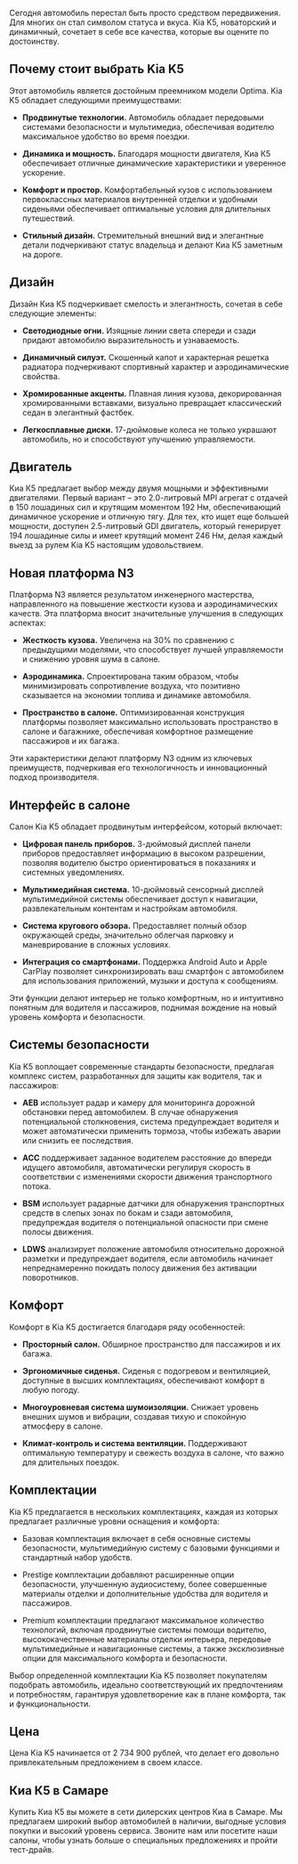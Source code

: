 Сегодня автомобиль перестал быть просто средством передвижения. Для многих он стал символом статуса и вкуса. Kia K5, новаторский и динамичный, сочетает в себе все качества, которые вы оцените по достоинству.


## Почему стоит выбрать Kia K5<a id="почему-стоит-выбрать-kia-k5"></a>

Этот автомобиль является достойным преемником модели Optima. Kia K5 обладает следующими преимуществами:

- **Продвинутые технологии.** Автомобиль обладает передовыми системами безопасности и мультимедиа, обеспечивая водителю максимальное удобство во время поездки.

- **Динамика и мощность.** Благодаря мощности двигателя, Киа К5 обеспечивает отличные динамические характеристики и уверенное ускорение.

- **Комфорт и простор.** Комфортабельный кузов с использованием первоклассных материалов внутренней отделки и удобными сиденьями обеспечивает оптимальные условия для длительных путешествий.

- **Стильный дизайн.** Стремительный внешний вид и элегантные детали подчеркивают статус владельца и делают Киа К5 заметным на дороге.


## Дизайн<a id="дизайн"></a>

Дизайн Киа К5 подчеркивает смелость и элегантность, сочетая в себе следующие элементы:

- **Светодиодные огни.** Изящные линии света спереди и сзади придают автомобилю выразительность и узнаваемость.

- **Динамичный силуэт.** Скошенный капот и характерная решетка радиатора подчеркивают спортивный характер и аэродинамические свойства.

- **Хромированные акценты.** Плавная линия кузова, декорированная хромированными вставками, визуально превращает классический седан в элегантный фастбек.

- **Легкосплавные диски.** 17-дюймовые колеса не только украшают автомобиль, но и способствуют улучшению управляемости.


## Двигатель<a id="двигатель"></a>

Киа К5 предлагает выбор между двумя мощными и эффективными двигателями. Первый вариант – это 2.0-литровый MPI агрегат с отдачей в 150 лошадиных сил и крутящим моментом 192 Нм, обеспечивающий динамичное ускорение и отличную тягу. Для тех, кто ищет еще большей мощности, доступен 2.5-литровый GDI двигатель, который генерирует 194 лошадиные силы и имеет крутящий момент 246 Нм, делая каждый выезд за рулем Kia K5 настоящим удовольствием.


## Новая платформа N3<a id="новая-платформа-n3"></a>

Платформа N3 является результатом инженерного мастерства, направленного на повышение жесткости кузова и аэродинамических качеств. Эта платформа вносит значительные улучшения в следующих аспектах:

- **Жесткость кузова.** Увеличена на 30% по сравнению с предыдущими моделями, что способствует лучшей управляемости и снижению уровня шума в салоне.

- **Аэродинамика.** Спроектирована таким образом, чтобы минимизировать сопротивление воздуха, что позитивно сказывается на экономии топлива и динамике автомобиля.

- **Пространство в салоне.** Оптимизированная конструкция платформы позволяет максимально использовать пространство в салоне и багажнике, обеспечивая комфортное размещение пассажиров и их багажа.

Эти характеристики делают платформу N3 одним из ключевых преимуществ, подчеркивая его технологичность и инновационный подход производителя.


## Интерфейс в салоне<a id="интерфейс-в-салоне"></a>

Салон Kia K5 обладает продвинутым интерфейсом, который включает:

- **Цифровая панель приборов.** 3-дюймовый дисплей панели приборов предоставляет информацию в высоком разрешении, позволяя водителю быстро ориентироваться в показаниях и системных уведомлениях.

- **Мультимедийная система.** 10-дюймовый сенсорный дисплей мультимедийной системы обеспечивает доступ к навигации, развлекательным контентам и настройкам автомобиля.

- **Система кругового обзора.** Предоставляет полный обзор окружающей среды, значительно облегчая парковку и маневрирование в сложных условиях.

- **Интеграция со смартфонами.** Поддержка Android Auto и Apple CarPlay позволяет синхронизировать ваш смартфон с автомобилем для использования приложений, музыки и доступа к сообщениям.

Эти функции делают интерьер не только комфортным, но и интуитивно понятным для водителя и пассажиров, поднимая вождение на новый уровень комфорта и безопасности.


## Системы безопасности<a id="системы-безопасности"></a>

Kia K5 воплощает современные стандарты безопасности, предлагая комплекс систем, разработанных для защиты как водителя, так и пассажиров:

- **AEB** использует радар и камеру для мониторинга дорожной обстановки перед автомобилем. В случае обнаружения потенциальной столкновения, система предупреждает водителя и может автоматически применить тормоза, чтобы избежать аварии или снизить ее последствия.

- **ACC** поддерживает заданное водителем расстояние до впереди идущего автомобиля, автоматически регулируя скорость в соответствии с изменениями скорости движения транспортного потока.

- **BSM** использует радарные датчики для обнаружения транспортных средств в слепых зонах по бокам и сзади автомобиля, предупреждая водителя о потенциальной опасности при смене полосы движения.

- **LDWS** анализирует положение автомобиля относительно дорожной разметки и предупреждает водителя, если автомобиль начинает непреднамеренно покидать полосу движения без активации поворотников.


## Комфорт<a id="комфорт"></a>

Комфорт в Kia K5 достигается благодаря ряду особенностей:

- **Просторный салон.** Обширное пространство для пассажиров и их багажа.

- **Эргономичные сиденья.** Сиденья с подогревом и вентиляцией, доступные в высших комплектациях, обеспечивают комфорт в любую погоду.

- **Многоуровневая система шумоизоляции.** Снижает уровень внешних шумов и вибрации, создавая тихую и спокойную атмосферу в салоне.

- **Климат-контроль и система вентиляции.** Поддерживают оптимальную температуру и свежесть воздуха в салоне, что важно для длительных поездок.


## Комплектации<a id="комплектации"></a>

Kia K5 предлагается в нескольких комплектациях, каждая из которых предлагает различные уровни оснащения и комфорта:

- Базовая комплектация включает в себя основные системы безопасности, мультимедийную систему с базовыми функциями и стандартный набор удобств.

- Prestige комплектации добавляют расширенные опции безопасности, улучшенную аудиосистему, более совершенные материалы отделки и дополнительные удобства для водителя и пассажиров.

- Premium комплектации предлагают максимальное количество технологий, включая продвинутые системы помощи водителю, высококачественные материалы отделки интерьера, передовые мультимедийные и навигационные системы, а также эксклюзивные опции для максимального комфорта и безопасности.

Выбор определенной комплектации Kia K5 позволяет покупателям подобрать автомобиль, идеально соответствующий их предпочтениям и потребностям, гарантируя удовлетворение как в плане комфорта, так и функциональности.


## Цена<a id="цена"></a>

Цена Kia K5 начинается от 2 734 900 рублей, что делает его довольно привлекательным предложением в своем классе.


## Киа К5 в Самаре<a id="киа-к5-в-самаре"></a>

Купить Киа К5 вы можете в сети дилерских центров Киа в Самаре. Мы предлагаем широкий выбор автомобилей в наличии, выгодные условия покупки и высокий уровень сервиса. Звоните нам или посетите наши салоны, чтобы узнать больше о специальных предложениях и пройти тест-драйв.
